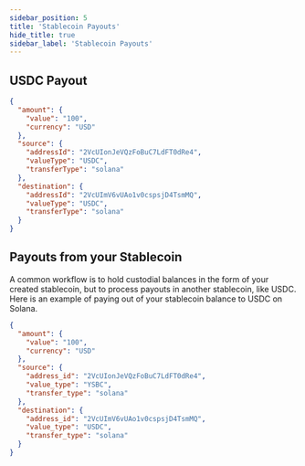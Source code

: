 ```yaml
---
sidebar_position: 5
title: 'Stablecoin Payouts'
hide_title: true
sidebar_label: 'Stablecoin Payouts'
---
```


<Intro
  heading="Stablecoin Payouts"
  subheading="Leverage stablecoin payouts alongside traditional payment methods to send money to on-chain addresses anywhere in the world. Payouts are Transfers from an internal (Brale custodial) address to one or many external addresses."
/>

## USDC Payout

<HTTPMethod method="POST" endpoint="https://api.brale.xyz/accounts/account_id/transfer" />

```json title="Request"
{
  "amount": {
    "value": "100",
    "currency": "USD"
  },
  "source": {
    "addressId": "2VcUIonJeVQzFoBuC7LdFT0dRe4",
    "valueType": "USDC",
    "transferType": "solana"
  },
  "destination": {
    "addressId": "2VcUImV6vUAo1v0cspsjD4TsmMQ",
    "valueType": "USDC",
    "transferType": "solana"
  }
}
```

## Payouts from your Stablecoin

A common workflow is to hold custodial balances in the form of your created stablecoin, but to process payouts in another stablecoin, like USDC. Here is an example of paying out of your stablecoin balance to USDC on Solana.

<HTTPMethod method="POST" endpoint="https://api.brale.xyz/accounts/account_id/transfers" />

```json title="Request"
{
  "amount": {
    "value": "100",
    "currency": "USD"
  },
  "source": {
    "address_id": "2VcUIonJeVQzFoBuC7LdFT0dRe4",
    "value_type": "YSBC",
    "transfer_type": "solana"
  },
  "destination": {
    "address_id": "2VcUImV6vUAo1v0cspsjD4TsmMQ",
    "value_type": "USDC",
    "transfer_type": "solana"
  }
}
```
